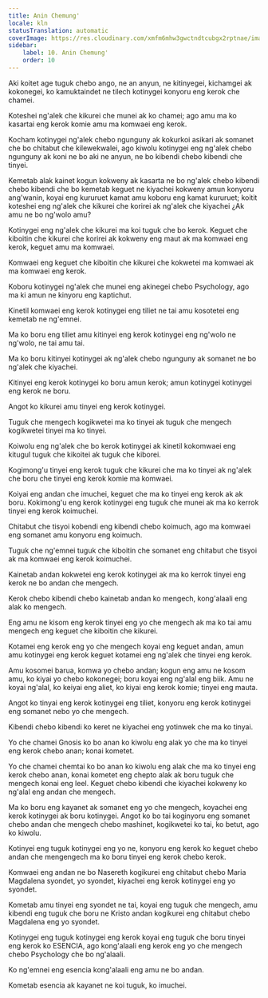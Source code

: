 ```yaml
---
title: Anin Chemung'
locale: kln
statusTranslation: automatic
coverImage: https://res.cloudinary.com/xmfm6mhw3gwctndtcubgx2rptnae/image/upload/v1741354419/small_cover_la_gran_rebelion_28716e29d2.webp
sidebar:
    label: 10. Anin Chemung'
    order: 10
---
```

Aki koitet age tuguk chebo ango, ne an anyun, ne kitinyegei, kichamgei ak kokonegei, ko kamuktaindet ne tilech kotinygei konyoru eng kerok che chamei.

Koteshei ng'alek che kikurei che munei ak ko chamei; ago amu ma ko kasartai eng kerok komie amu ma komwaei eng kerok.

Kocham kotinygei ng'alek chebo ngunguny ak kokurkoi asikari ak somanet che bo chitabut che kilewekwalei, ago kiwolu kotinygei eng ng'alek chebo ngunguny ak koni ne bo aki ne anyun, ne bo kibendi chebo kibendi che tinyei.

Kemetab alak kainet kogun kokweny ak kasarta ne bo ng'alek chebo kibendi chebo kibendi che bo kemetab keguet ne kiyachei kokweny amun konyoru ang'wanin, koyai eng kururuet kamat amu koboru eng kamat kururuet; koitit koteshei eng ng'alek che kikurei che korirei ak ng'alek che kiyachei ¿Ak amu ne bo ng'wolo amu?

Kotinygei eng ng'alek che kikurei ma koi tuguk che bo kerok. Keguet che kiboitin che kikurei che korirei ak kokweny eng maut ak ma komwaei eng kerok, keguet amu ma komwaei.

Komwaei eng keguet che kiboitin che kikurei che kokwetei ma komwaei ak ma komwaei eng kerok.

Koboru kotinygei ng'alek che munei eng akinegei chebo Psychology, ago ma ki amun ne kinyoru eng kaptichut.

Kinetil komwaei eng kerok kotinygei eng tiliet ne tai amu kosotetei eng kemetab ne ng'emnei.

Ma ko boru eng tiliet amu kitinyei eng kerok kotinygei eng ng'wolo ne ng'wolo, ne tai amu tai.

Ma ko boru kitinyei kotinygei ak ng'alek chebo ngunguny ak somanet ne bo ng'alek che kiyachei.

Kitinyei eng kerok kotinygei ko boru amun kerok; amun kotinygei kotinygei eng kerok ne boru.

Angot ko kikurei amu tinyei eng kerok kotinygei.

Tuguk che mengech kogikwetei ma ko tinyei ak tuguk che mengech kogikwetei tinyei ma ko tinyei.

Koiwolu eng ng'alek che bo kerok kotinygei ak kinetil kokomwaei eng kitugul tuguk che kikoitei ak tuguk che kiborei.

Kogimong'u tinyei eng kerok tuguk che kikurei che ma ko tinyei ak ng'alek che boru che tinyei eng kerok komie ma komwaei.

Koiyai eng andan che imuchei, keguet che ma ko tinyei eng kerok ak ak boru. Kokimong'u eng kerok kotinygei eng tuguk che munei ak ma ko kerrok tinyei eng kerok koimuchei.

Chitabut che tisyoi kobendi eng kibendi chebo koimuch, ago ma komwaei eng somanet amu konyoru eng koimuch.

Tuguk che ng'emnei tuguk che kiboitin che somanet eng chitabut che tisyoi ak ma komwaei eng kerok koimuchei.

Kainetab andan kokwetei eng kerok kotinygei ak ma ko kerrok tinyei eng kerok ne bo andan che mengech.

Kerok chebo kibendi chebo kainetab andan ko mengech, kong'alaali eng alak ko mengech.

Eng amu ne kisom eng kerok tinyei eng yo che mengech ak ma ko tai amu mengech eng keguet che kiboitin che kikurei.

Kotamei eng kerok eng yo che mengech koyai eng keguet andan, amun amu kotinygei eng kerok keguet kotamei eng ng'alek che tinyei eng kerok.

Amu kosomei barua, komwa yo chebo andan; kogun eng amu ne kosom amu, ko kiyai yo chebo kokonegei; boru koyai eng ng'alal eng biik. Amu ne koyai ng'alal, ko keiyai eng aliet, ko kiyai eng kerok komie; tinyei eng mauta.

Angot ko tinyai eng kerok kotinygei eng tiliet, konyoru eng kerok kotinygei eng somanet nebo yo che mengech.

Kibendi chebo kibendi ko keret ne kiyachei eng yotinwek che ma ko tinyai.

Yo che chamei Gnosis ko bo anan ko kiwolu eng alak yo che ma ko tinyei eng kerok chebo anan; konai kometet.

Yo che chamei chemtai ko bo anan ko kiwolu eng alak che ma ko tinyei eng kerok chebo anan, konai kometet eng chepto alak ak boru tuguk che mengech konai eng leel. Keguet chebo kibendi che kiyachei kokweny ko ng'alal eng andan che mengech.

Ma ko boru eng kayanet ak somanet eng yo che mengech, koyachei eng kerok kotinygei ak boru kotinygei. Angot ko bo tai koginyoru eng somanet chebo andan che mengech chebo mashinet, kogikwetei ko tai, ko betut, ago ko kiwolu.

Kotinyei eng tuguk kotinygei eng yo ne, konyoru eng kerok ko keguet chebo andan che mengengech ma ko boru tinyei eng kerok chebo kerok.

Komwaei eng andan ne bo Nasereth kogikurei eng chitabut chebo Maria Magdalena syondet, yo syondet, kiyachei eng kerok kotinygei eng yo syondet.

Kometab amu tinyei eng syondet ne tai, koyai eng tuguk che mengech, amu kibendi eng tuguk che boru ne Kristo andan kogikurei eng chitabut chebo Magdalena eng yo syondet.

Kotinygei eng tuguk kotinygei eng kerok koyai eng tuguk che boru tinyei eng kerok ko ESENCIA, ago kong'alaali eng kerok eng yo che mengech chebo Psychology che bo ng'alaali.

Ko ng'emnei eng esencia kong'alaali eng amu ne bo andan.

Kometab esencia ak kayanet ne koi tuguk, ko imuchei.

